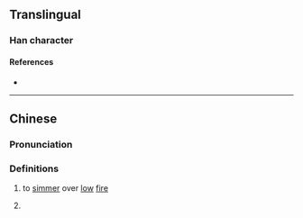 {{character info}}
==Translingual==

===Han character===
{{Han char|rn=86|rad=火|as=15|sn=19|four=90831|canj=FIPF|ids=⿰火麃}}

====References====
* {{Han ref|kx=0686.220|dkj=19546|dj=1099.090|hdz=32246.030|uh=720A|ud=29194|bh=F26A|bd=62058}}

----

==Chinese==
{{zh-forms}}

===Pronunciation===
{{zh-pron
|m=āo,áo,1nb=standard in Mainland,2nb=standard in Taiwan
|c=ngou4
|cat=v
}}

===Definitions===
{{zh-hanzi}}

# {{lb|zh|literary}} to [[simmer]] over [[low]] [[fire]]
# {{lb|zh|literary}} {{zh-alt-form|熬|tr=āo}}